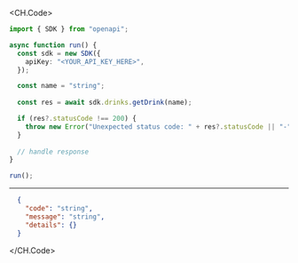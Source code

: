 
<CH.Code>
```typescript GetDrink.ts
import { SDK } from "openapi";

async function run() {
  const sdk = new SDK({
    apiKey: "<YOUR_API_KEY_HERE>",
  });

  const name = "string";
  
  const res = await sdk.drinks.getDrink(name);

  if (res?.statusCode !== 200) {
    throw new Error("Unexpected status code: " + res?.statusCode || "-");
  }
  
  // handle response
}

run();
```
---

```json Example Response
  {
    "code": "string",
    "message": "string",
    "details": {}
  }
```
</CH.Code>
